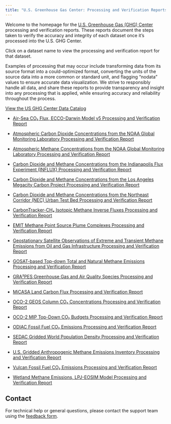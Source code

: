 ```yaml
---
title: "U.S. Greenhouse Gas Center: Processing and Verification Reports"
---
```


Welcome to the homepage for the [U.S. Greenhouse Gas (GHG) Center](https://earth.gov/ghgcenter) processing and verification reports. These reports document the steps taken to verify the accuracy and integrity of each dataset once it’s processed into the U.S. GHG Center.

Click on a dataset name to view the processing and verification report for that dataset.

Examples of processing that may occur include transforming data from its source format into a could-optimized format, converting the units of the source data into a more common or standard unit, and flagging "nodata" values to ensure accurate data visualization. We strive to responsibly handle all data, and share these reports to provide transparency and insight into any processing that is applied, while ensuring accuracy and reliability throughout the process.

[View the US GHG Center Data Catalog](https://earth.gov/ghgcenter/data-catalog)

- [Air-Sea CO₂ Flux, ECCO-Darwin Model v5 Processing and Verification Report](processing_and_verification_reports/eccodarwin-co2flux-monthgrid-v5_Processing and Verification Report.qmd)

- [Atmospheric Carbon Dioxide Concentrations from the NOAA Global Monitoring Laboratory Processing and Verification Report](processing_and_verification_reports/noaa-gggrn-co2-concentrations_Processing and Verification Report.qmd)

- [Atmospheric Methane Concentrations from the NOAA Global Monitoring Laboratory Processing and Verification Report](processing_and_verification_reports/noaa-gggrn-ch4-concentrations_Processing and Verification Report.qmd)

- [Carbon Dioxide and Methane Concentrations from the Indianapolis Flux Experiment (INFLUX) Processing and Verification Report](processing_and_verification_reports/influx-testbed-ghg-concentrations_Processing and Verification Report.qmd)

- [Carbon Dioxide and Methane Concentrations from the Los Angeles Megacity Carbon Project Processing and Verification Report](processing_and_verification_reports/lam-testbed-ghg-concentrations_Processing and Verification Report.qmd)

- [Carbon Dioxide and Methane Concentrations from the Northeast Corridor (NEC) Urban Test Bed Processing and Verification Report](processing_and_verification_reports/nec-testbed-ghg-concentrations_Processing and Verification Report.qmd)

- [CarbonTracker-CH₄ Isotopic Methane Inverse Fluxes Processing and Verification Report](processing_and_verification_reports/ct-ch4-monthgrid-v2023_Processing and Verification Report.qmd)

- [EMIT Methane Point Source Plume Complexes Processing and Verification Report](processing_and_verification_reports/emit-ch4plume-v1_Processing and Verification Report.qmd)

- [Geostationary Satellite Observations of Extreme and Transient Methane Emissions from Oil and Gas Infrastructure Processing and Verification Report](processing_and_verification_reports/goes-ch4plume-v1_Processing and Verification Report.qmd)

- [GOSAT-based Top-down Total and Natural Methane Emissions Processing and Verification Report](processing_and_verification_reports/gosat-based-ch4budget-yeargrid-v1_Processing and Verification Report.qmd)

- [GRA²PES Greenhouse Gas and Air Quality Species Processing and Verification Report](processing_and_verification_reports/gra2pes-ghg-monthgrid-v1_Processing and Verification Report.qmd)

- [MiCASA Land Carbon Flux Processing and Verification Report](processing_and_verification_reports/micasa-carbonflux-daygrid-v1_Processing and Verification Report.qmd)

- [OCO-2 GEOS Column CO₂ Concentrations Processing and Verification Report](processing_and_verification_reports/oco2geos-co2-daygrid-v10r_Processing and Verification Report.qmd)

- [OCO-2 MIP Top-Down CO₂ Budgets Processing and Verification Report](processing_and_verification_reports/oco2-mip-co2budget-yeargrid-v1_Processing and Verification Report.qmd)

- [ODIAC Fossil Fuel CO₂ Emissions Processing and Verification Report](processing_and_verification_reports/odiac-ffco2-monthgrid-v2024_Processing and Verification Report.qmd)

- [SEDAC Gridded World Population Density Processing and Verification Report](processing_and_verification_reports/sedac-popdensity-yeargrid5yr-v4.11_Processing and Verification Report.qmd)

- [U.S. Gridded Anthropogenic Methane Emissions Inventory Processing and Verification Report](processing_and_verification_reports/epa-ch4emission-grid-v2express_Processing and Verification Report.qmd)

- [Vulcan Fossil Fuel CO₂ Emissions Processing and Verification Report](processing_and_verification_reports/vulcan-ffco2-yeargrid-v4_Processing and Verification Report.qmd)

- [Wetland Methane Emissions, LPJ-EOSIM Model Processing and Verification Report](processing_and_verification_reports/lpjeosim-wetlandch4-grid-v1_Processing and Verification Report.qmd)


## Contact

For technical help or general questions, please contact the support team using the [feedback form](https://docs.google.com/forms/d/e/1FAIpQLSeVWCrnca08Gt_qoWYjTo6gnj1BEGL4NCUC9VEiQnXA02gzVQ/viewform).